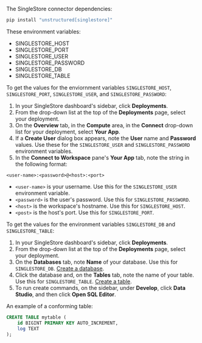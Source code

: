 The SingleStore connector dependencies:

```bash CLI, Python
pip install "unstructured[singlestore]"
```

These environment variables:

- SINGLESTORE_HOST
- SINGLESTORE_PORT
- SINGLESTORE_USER
- SINGLESTORE_PASSWORD
- SINGLESTORE_DB
- SINGLESTORE_TABLE

To get the values for the enviornment variables `SINGLESTORE_HOST`, `SINGLESTORE_PORT`, `SINGLESTORE_USER`, and `SINGLESTORE_PASSWORD`:

1. In your SingleStore dashboard's sidebar, click **Deployments**.
2. From the drop-down list at the top of the **Deployments** page, select your deployment.
3. On the **Overview** tab, in the **Compute** area, in the **Connect** drop-down list for your deployment, select 
**Your App**. 
4. If a **Create User** dialog box appears, note the **User** name and **Password** values. Use these for the `SINGLESTORE_USER` and `SINGLESTORE_PASSWORD` environment variables.
5. In the **Connect to Workspace** pane's **Your App** tab, note the string in the following format:

```
<user-name>:<password>@<host>:<port>
```

- `<user-name>` is your username. Use this for the `SINGLESTORE_USER` environment variable.
- `<password>` is the user's password. Use this for `SINGLESTORE_PASSWORD`.
- `<host>` is the workspace's hostname. Use this for `SINGLESTORE_HOST`.
- `<post>` is the host's port. Use this for `SINGLESTORE_PORT`.

To get the values for the environment variables `SINGLESTORE_DB` and `SINGLESTORE_TABLE`:

1. In your SingleStore dashboard's sidebar, click **Deployments**.
2. From the drop-down list at the top of the **Deployments** page, select your deployment.
3. On the **Databases** tab, note **Name** of your database. Use this for `SINGLESTORE_DB`. [Create a database](https://docs.singlestore.com/cloud/reference/sql-reference/data-definition-language-ddl/create-database/).
4. Click the database and, on the **Tables** tab, note the name of your table. Use this for `SINGLESTORE_TABLE`. [Create a table](https://docs.singlestore.com/cloud/reference/sql-reference/data-definition-language-ddl/create-table/).
5. To run create commands, on the sidebar, under **Develop**, click **Data Studio**, and then click **Open SQL Editor**.

An example of a conforming table:

```sql
CREATE TABLE mytable (
    id BIGINT PRIMARY KEY AUTO_INCREMENT,
    log TEXT
);
``` 
